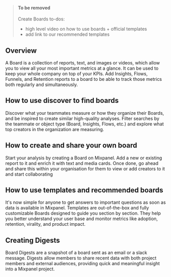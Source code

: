 > #### To be removed
> Create Boards
> to-dos:
> - high level video on how to use boards + official templates
> - add link to our recommended templates

## Overview
A Board is a collection of reports, text, and images or videos, which allow you to view all your most important metrics at a glance. It can be used to keep your whole company on top of your KPIs. Add Insights, Flows, Funnels, and Retention reports to a board to be able to track those metrics both regularly and simultaneously.

## How to use discover to find boards
Discover what your teammates measure or how they organize their Boards, and be inspired to create similar high-quality analyses. Filter searches by the teammate or object type (Board, Insights, Flows, etc.) and explore what top creators in the organization are measuring.

## How to create and share your own board
Start your analysis by creating a Board on Mixpanel. Add a new or existing report to it and enrich it with text and media cards. Once done, go ahead and share this within your organisation for them to view or add creators to it and start collaborating

## How to use templates and recommended boards
It's now simple for anyone to get answers to important questions as soon as data is available in Mixpanel. Templates are out-of-the-box and fully customizable Boards designed to guide you section by section. They help you better understand your user base and monitor metrics like adoption, retention, virality, and product impact.

## Creating Digests
Board Digests are a snapshot of a board sent as an email or a slack message. Digests allow members to share recent data with both project members and external audiences, providing quick and meaningful insight into a Mixpanel project.
